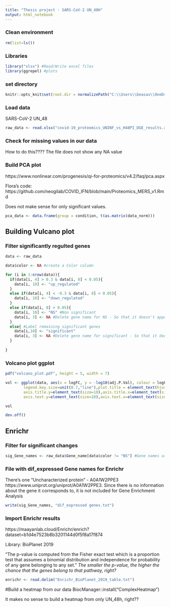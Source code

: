 ```yaml
---
title: "Thesis project - SARS-CoV-2 UN_48H"
output: html_notebook
---
```


### Clean environment
```r
rm(list=ls())

```
### Libraries
```r
library("xlsx") #Read/Write excel files
library(ggrepel) #plots
```
### set directory
```r
knitr::opts_knit$set(root.dir = normalizePath("C:\\Users\\beasav\\OneDrive - KI.SE\\Bioinformatics\\1. Our data\\SARS-CoV-2")) 
```

### Load data
SARS-CoV-2 UN_48
```r
raw_data <- read.xlsx("covid-19_proteomics_UNINF_vs_H48PI_DGE_results.xlsx",1)

```

### Check for missing values in our data

How to do this????
The file does not show any NA value

### Build PCA plot

https://www.nonlinear.com/progenesis/qi-for-proteomics/v4.2/faq/pca.aspx


Flora's code: https://github.com/neogilab/COVID_IFN/blob/main/Proteomics_MERS_v1.Rmd



Does not make sense for only significant values.
```r


pca_data <- data.frame(group = condition, t(as.matrix(data_norm)))

```

## Building Vulcano plot
### Filter significantly regulted genes

```r
data <- raw_data

data$color <- NA #create a Color column

for (i in 1:nrow(data)){
  if(data[i, 4] > 0.3 & data[i, 8] < 0.05){
    data[i, 10] <- "up_regulated"
  }
  else if(data[i, 4] < -0.3 & data[i, 8] < 0.05){
    data[i, 10] <- "down_regulated"
  }
  else if(data[i, 8] > 0.05){
    data[i, 10] <- "NS" #Non significant
    data[i, 3] <- NA #Delete gene name for NS - So that it doesn't appear in the figure?
  }
  else{ #Label remaining significant genes
    data[i,10] <- "significant"
    data[i, 3] <- NA #Delete gene name for significant - So that it doesn't appear in the figure?
  }
    
}
```

### Volcano plot ggplot

```r

pdf("volcano_plot.pdf", height = 5, width = 7)

vol <- ggplot(data, aes(x = logFC, y = -log10(adj.P.Val), colour = logFC)) + geom_point(size=1, alpha = 3, na.rm = T) + scale_color_gradientn(colors = c("#003300", "#325b32","#668466","#ffffcc","#670000")) + theme(legend.title=element_text(size=10),legend.text=element_text(size=6),
        legend.key.size=unit(0.7,"line"),plot.title = element_text(hjust = 0.5),
        axis.title.y=element_text(size=10),axis.title.x=element_text(size=10),
        axis.text.y=element_text(size=10),axis.text.x=element_text(size=10)) + labs(x="Log2 Fold Change", y="-log10 (adj.P.Val)") + xlim(-2.5, 2.5) + geom_text_repel(aes(label = Gene_name), size=2.5, color = "black")

vol

dev.off()
```

## Enrichr
### Filter for significant changes

```r
sig_Gene_names <- raw_data$Gene_name[data$color != "NS"] #Gene names are stored in raw data; data$color indicates significance
```

### File with dif_expressed Gene names for Enrichr
There's one "Uncharacterized protein" - A0A1W2PPE3 https://www.uniprot.org/uniprot/A0A1W2PPE3.
Since there is no information about the gene it corresponds to, it is not included for Gene Enrichment Analysis

```r
write(sig_Gene_names, "dif_expressed genes.txt")

```

### Import Enrichr results

https://maayanlab.cloud/Enrichr/enrich?dataset=b1d4e7523b8b3201144d0f5f8a17f874

Library: BioPlanet 2019

"The p-value is computed from the Fisher exact test which is a proportion test that assumes a binomial distribution and independence for probability of any gene belonging to any set."
*The smaller the p-value, the higher the chance that the genes belong to that pathway, right?*

```r
enrichr <- read.delim("Enrichr_BioPlanet_2019_table.txt")

```



#Build a heatmap from our data
BiocManager::install("ComplexHeatmap")

It makes no sense to build a heatmap from only UN_48h, right??
```r


```


